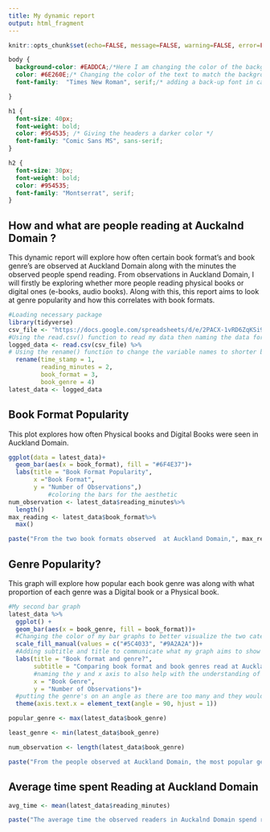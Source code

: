 ```yaml
---
title: My dynamic report
output: html_fragment
---
```


```r
knitr::opts_chunk$set(echo=FALSE, message=FALSE, warning=FALSE, error=FALSE)

```

```css
body {
  background-color: #EADDCA;/*Here I am changing the color of the background */
  color: #6E260E;/* Changing the color of the text to match the background */
  font-family:  "Times New Roman", serif;/* adding a back-up font in case the first fails */

}

h1 {
  font-size: 40px;
  font-weight: bold;
  color: #954535; /* Giving the headers a darker color */
  font-family: "Comic Sans MS", sans-serif;
}

h2 {
  font-size: 30px;
  font-weight: bold;
  color: #954535;
  font-family: "Montserrat", serif;
}
```

## How and what are people reading at Auckalnd Domain ?

This dynamic report will explore how often certain book format's and book genre's are observed at Auckland Domain along with the minutes the observed people spend reading. From observations in Auckland Domain, I will firstly be exploring whether more people reading physical books or digital ones (e-books, audio books). Along with this, this report aims to look at genre popularity and how this correlates with book formats. 



```r
#Loading necessary package 
library(tidyverse)
csv_file <- "https://docs.google.com/spreadsheets/d/e/2PACX-1vRD6ZqKSi9HFXhYukJSGyTxfeG_Vy9pfRj20rcEejfZdXOqnPvwxMoFU0JT6J0rimVB-T422En-xwHG/pub?output=csv"
#Using the read.csv() function to read my data then naming the data for easier access to contents
logged_data <- read.csv(csv_file) %>%
# Using the rename() function to change the variable names to shorter but identifiable names 
  rename(time_stamp = 1,
         reading_minutes = 2, 
         book_format = 3, 
         book_genre = 4)
latest_data <- logged_data
```

## Book Format Popularity
This plot explores how often Physical books and Digital Books were seen in Auckland Domain. 

```r
ggplot(data = latest_data)+
  geom_bar(aes(x = book_format), fill = "#6F4E37")+
  labs(title = "Book Format Popularity",
       x ="Book Format", 
       y = "Number of Observations",)
           #coloring the bars for the aesthetic 
num_observation <- latest_data$reading_minutes%>%
  length()
max_reading <- latest_data$book_format%>%
  max()

paste("From the two book formats observed  at Auckland Domain,", max_reading, "was the most popular book format out of the", num_observation, "people that observed reading over a 7 day period." )
```


## Genre Popularity?
This graph will explore how popular each book genre was along with what proportion of each genre was a Digital book or a Physical book.

```r
#My second bar graph
latest_data %>%
  ggplot() +
  geom_bar(aes(x = book_genre, fill = book_format))+
  #Changing the color of my bar graphs to better visualize the two categories and for aesthetic purposes
  scale_fill_manual(values = c("#5C4033", "#9A2A2A"))+
  #Adding subtitle and title to communicate what my graph aims to show
  labs(title = "Book format and genre?",
       subtitle = "Comparing book format and book genres read at Auckland Domain",
       #naming the y and x axis to also help with the understanding of my graph
       x = "Book Genre",
       y = "Number of Observations")+
  #putting the genre's on an angle as there are too many and they would cross over, making the graph look tidy
  theme(axis.text.x = element_text(angle = 90, hjust = 1))

popular_genre <- max(latest_data$book_genre)

least_genre <- min(latest_data$book_genre)

num_observation <- length(latest_data$book_genre)

paste("From the people observed at Auckland Domain, the most popular genre was", popular_genre, ". Whilst the least popular genre was",least_genre, "out of the", num_observation, "people that observed reading over a 7 day period.")
```


## Average time spent Reading at Auckland Domain

```r

avg_time <- mean(latest_data$reading_minutes)

paste("The average time the observed readers in Auckalnd Domain spend reading is",avg_time ,"minutes." )

```